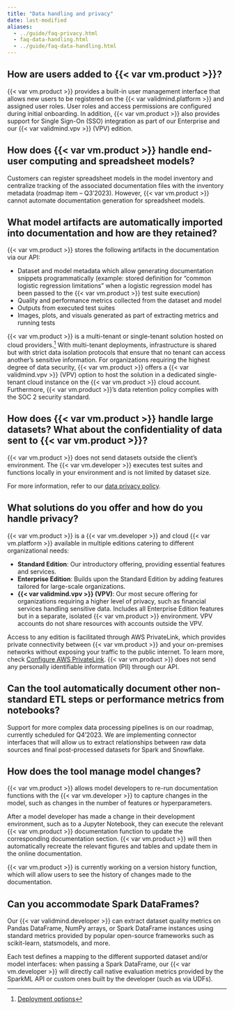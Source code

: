 ```yaml
---
title: "Data handling and privacy"
date: last-modified
aliases:
  - ../guide/faq-privacy.html
  - faq-data-handling.html
  - ../guide/faq-data-handling.html
---
```


## How are users added to {{< var vm.product >}}?

{{< var vm.product >}} provides a built-in user management interface that allows new users to be registered on the {{< var validmind.platform >}} and assigned user roles. User roles and access permissions are configured during initial onboarding. In addition, {{< var vm.product >}} also provides support for Single Sign-On (SSO) integration as part of our Enterprise and our {{< var validmind.vpv >}} (VPV) edition.

## How does {{< var vm.product >}} handle end-user computing and spreadsheet models?

Customers can register spreadsheet models in the model inventory and centralize tracking of the associated documentation files with the inventory metadata (roadmap item – Q3’2023). However, {{< var vm.product >}} cannot automate documentation generation for spreadsheet models.

## What model artifacts are automatically imported into documentation and how are they retained?

{{< var vm.product >}} stores the following artifacts in the documentation via our API:

- Dataset and model metadata which allow generating documentation snippets programmatically (example: stored definition for "common logistic regression limitations" when a logistic regression model has been passed to the {{< var vm.product >}} test suite execution)
- Quality and performance metrics collected from the dataset and model
- Outputs from executed test suites
- Images, plots, and visuals generated as part of extracting metrics and running tests

{{< var vm.product >}} is a multi-tenant or single-tenant solution hosted on cloud providers.[^1] With multi-tenant deployments, infrastructure is shared but with strict data isolation protocols that ensure that no tenant can access another's sensitive information. For organizations requiring the highest degree of data security, {{< var vm.product >}} offers a {{< var validmind.vpv >}} (VPV) option to host the solution in a dedicated single-tenant cloud instance on the {{< var vm.product >}} cloud account. Furthermore, {{< var vm.product >}}'s data retention policy complies with the SOC 2 security standard.

## How does {{< var vm.product >}} handle large datasets? What about the confidentiality of data sent to {{< var vm.product >}}?

{{< var vm.product >}} does not send datasets outside the client's environment. The {{< var vm.developer >}} executes test suites and functions locally in your environment and is not limited by dataset size.

::: {.callout}
For more information, refer to our [data privacy policy](/about/fine-print/data-privacy-policy.qmd).
:::

## What solutions do you offer and how do you handle privacy?

{{< var vm.product >}} is a {{< var vm.developer >}} and cloud {{< var vm.platform >}} available in multiple editions catering to different organizational needs:

- **Standard Edition**: Our introductory offering, providing essential features and services.
- **Enterprise Edition**: Builds upon the Standard Edition by adding features tailored for large-scale organizations.
- **{{< var validmind.vpv >}} (VPV)**: Our most secure offering for organizations requiring a higher level of privacy, such as financial services handling sensitive data. Includes all Enterprise Edition features but in a separate, isolated {{< var vm.product >}} environment. VPV accounts do not share resources with accounts outside the VPV.

Access to any edition is facilitated through AWS PrivateLink, which provides private connectivity between {{< var vm.product >}} and your on-premises networks without exposing your traffic to the public internet. To learn more, check [Configure AWS PrivateLink](/guide/configuration/configure-aws-privatelink.qmd). {{< var vm.product >}} does not send any personally identifiable information (PII) through our API.

## Can the tool automatically document other non-standard ETL steps or performance metrics from notebooks?

Support for more complex data processing pipelines is on our roadmap, currently scheduled for Q4'2023. We are implementing connector interfaces that will allow us to extract relationships between raw data sources and final post-processed datasets for Spark and Snowflake.

## How does the tool manage model changes?

{{< var vm.product >}} allows model developers to re-run documentation functions with the {{< var vm.developer >}} to capture changes in the model, such as changes in the number of features or hyperparameters.

After a model developer has made a change in their development environment, such as to a Jupyter Notebook, they can execute the relevant {{< var vm.product >}} documentation function to update the corresponding documentation section. {{< var vm.product >}} will then automatically recreate the relevant figures and tables and update them in the online documentation.

{{< var vm.product >}} is currently working on a version history function, which will allow users to see the history of changes made to the documentation.

## Can you accommodate Spark DataFrames?

Our {{< var validmind.developer >}} can extract dataset quality metrics on Pandas DataFrame, NumPy arrays, or Spark DataFrame instances using standard metrics provided by popular open-source frameworks such as scikit-learn, statsmodels, and more.

Each test defines a mapping to the different supported dataset and/or model interfaces: when passing a Spark DataFrame, our {{< var vm.developer >}} will directly call native evaluation metrics provided by the SparkML API or custom ones built by the developer (such as via UDFs).

<!-- FOOTNOTES -->
[^1]: [Deployment options](/about/deployment/deployment-options.qmd)
